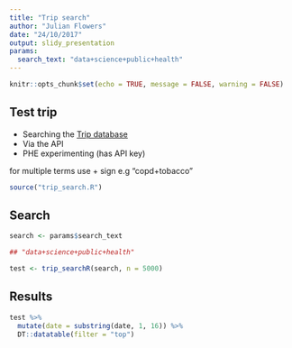 ```yaml
---
title: "Trip search"
author: "Julian Flowers"
date: "24/10/2017"
output: slidy_presentation
params:
  search_text: "data+science+public+health"
---
```


```r
knitr::opts_chunk$set(echo = TRUE, message = FALSE, warning = FALSE)
```

## Test trip

* Searching the [Trip database](https://www.tripdatabase.com/)
* Via the API
* PHE experimenting (has API key)


for multiple terms use + sign e.g "copd+tobacco"

```r
source("trip_search.R")

```

## Search

```r

search <- params$search_text

## "data+science+public+health" 

test <- trip_searchR(search, n = 5000) 
```

## Results

```r
test %>%
  mutate(date = substring(date, 1, 16)) %>%
  DT::datatable(filter = "top")


```

